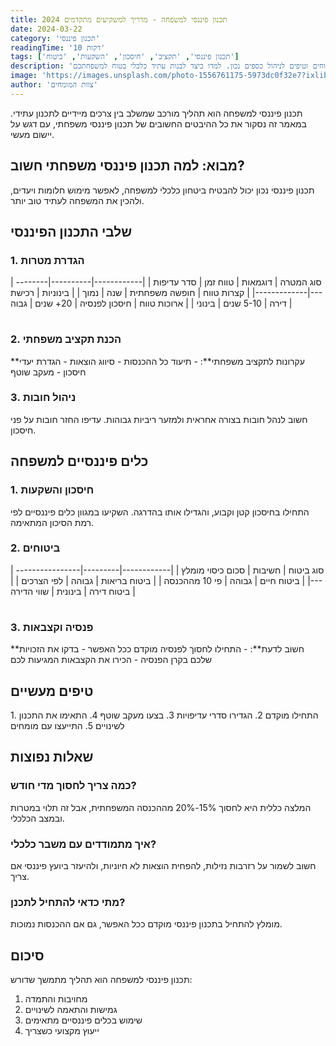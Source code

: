 ```yaml
---
title: תכנון פיננסי למשפחה - מדריך למשקיעים מתקדמים 2024
date: 2024-03-22
category: 'תכנון פיננסי'
readingTime: '10 דקות'
tags: ['תכנון פיננסי', 'תקציב', 'חיסכון', 'השקעות', 'ביטוח']
description: 'מדריך מקיף לתכנון פיננסי משפחתי - כולל תקציב, חיסכון, השקעות, ביטוחים וטיפים לניהול כספים נכון. למדו כיצד לבנות עתיד כלכלי בטוח למשפחתכם.'
image: 'https://images.unsplash.com/photo-1556761175-5973dc0f32e7?ixlib=rb-4.0.3&ixid=M3wxMjA3fDB8MHxwaG90by1wYWdlfHx8fGVufDB8fHx8fA%3D%3D&auto=format&fit=crop&w=2070&q=80'
author: 'צוות המומחים'
---
```



<Callout>
תכנון פיננסי למשפחה הוא תהליך מורכב שמשלב בין צרכים מיידיים לתכנון עתידי. במאמר זה נסקור את כל ההיבטים החשובים של תכנון פיננסי משפחתי, עם דגש על יישום מעשי.
</Callout>

## מבוא: למה תכנון פיננסי משפחתי חשוב?

<InfoBox>
תכנון פיננסי נכון יכול להבטיח ביטחון כלכלי למשפחה, לאפשר מימוש חלומות ויעדים, ולהכין את המשפחה לעתיד טוב יותר.
</InfoBox>

## שלבי התכנון הפיננסי

### 1. הגדרת מטרות
<Table>
| סוג המטרה | דוגמאות | טווח זמן | סדר עדיפות |
|------------|----------|-----------|-------------|
| קצרות טווח | חופשה משפחתית | שנה | נמוך |
| בינוניות | רכישת דירה | 5-10 שנים | בינוני |
| ארוכות טווח | חיסכון לפנסיה | 20+ שנים | גבוה |
</Table>

### 2. הכנת תקציב משפחתי
<InfoBox>
**עקרונות לתקציב משפחתי**:
- תיעוד כל ההכנסות
- סיווג הוצאות
- הגדרת יעדי חיסכון
- מעקב שוטף
</InfoBox>

### 3. ניהול חובות
<WarningBox>
חשוב לנהל חובות בצורה אחראית ולמזער ריביות גבוהות. עדיפו החזר חובות על פני חיסכון.
</WarningBox>

## כלים פיננסיים למשפחה

### 1. חיסכון והשקעות
<TipBox>
התחילו בחיסכון קטן וקבוע, והגדילו אותו בהדרגה. השקיעו במגוון כלים פיננסיים לפי רמת הסיכון המתאימה.
</TipBox>

### 2. ביטוחים
<Table>
| סוג ביטוח | חשיבות | סכום כיסוי מומלץ |
|------------|---------|-------------------|
| ביטוח חיים | גבוהה | פי 10 מההכנסה |
| ביטוח בריאות | גבוהה | לפי הצרכים |
| ביטוח דירה | בינונית | שווי הדירה |
</Table>

### 3. פנסיה וקצבאות
<InfoBox>
**חשוב לדעת**:
- התחילו לחסוך לפנסיה מוקדם ככל האפשר
- בדקו את הזכויות שלכם בקרן הפנסיה
- הכירו את הקצבאות המגיעות לכם
</InfoBox>

## טיפים מעשיים

<TipBox>
1. התחילו מוקדם
2. הגדירו סדרי עדיפויות
3. בצעו מעקב שוטף
4. התאימו את התכנון לשינויים
5. התייעצו עם מומחים
</TipBox>

## שאלות נפוצות

### כמה צריך לחסוך מדי חודש?
המלצה כללית היא לחסוך 15%-20% מההכנסה המשפחתית, אבל זה תלוי במטרות ובמצב הכלכלי.

### איך מתמודדים עם משבר כלכלי?
חשוב לשמור על רזרבות נזילות, להפחית הוצאות לא חיוניות, ולהיעזר ביועץ פיננסי אם צריך.

### מתי כדאי להתחיל לתכנן?
מומלץ להתחיל בתכנון פיננסי מוקדם ככל האפשר, גם אם ההכנסות נמוכות.

## סיכום

תכנון פיננסי למשפחה הוא תהליך מתמשך שדורש:
1. מחויבות והתמדה
2. גמישות והתאמה לשינויים
3. שימוש בכלים פיננסיים מתאימים
4. ייעוץ מקצועי כשצריך 